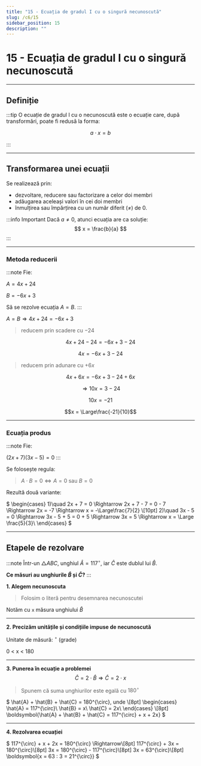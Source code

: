 ```yaml
---
title: "15 - Ecuația de gradul I cu o singură necunoscută"
slug: /c6/15
sidebar_position: 15
description: ""
---
```



# 15 - Ecuația de gradul I cu o singură necunoscută
---
## Definiție

:::tip
O ecuație de gradul I cu o necunoscută este o ecuație care, după transformări, poate fi redusă la forma:

$$
a\cdot x = b
$$

:::

---

## Transformarea unei ecuații

Se realizează prin:

- dezvoltare, reducere sau factorizare a celor doi membri
- adăugarea aceleași valori în cei doi membri
- înmulțirea sau împărțirea cu un număr diferit ($\neq$) de $0$.

:::info Important
Dacă $a \neq 0$, atunci ecuația are ca soluție:
$$
x = \frac{b}{a}
$$
:::

---

### Metoda reducerii
:::note
Fie:

$A = 4x + 24$

$B = -6x + 3$

Să se rezolve ecuația $A = B$.
:::

$A = B \Rightarrow 4x + 24 = -6x + 3$ 
> reducem prin scadere cu $-24$

$$4x + 24 - 24 = -6x + 3 - 24$$

$$4x = -6x + 3 - 24$$

> reducem prin adunare cu $+6x$

$$4x + 6x = -6x + 3 - 24 + 6x$$

$$\Rightarrow 10x = 3 - 24$$

$$10x = -21$$

$$x = \Large\frac{-21}{10}$$


--- 

### Ecuația produs

:::note
Fie:

$(2x + 7)(3x - 5) = 0$
:::

Se folosește regula:

> $A \cdot B = 0 \iff A = 0$ sau $B = 0$


Rezultă două variante:

$
\begin{cases}
1)\quad 2x + 7 = 0 \Rightarrow 2x + 7 - 7 = 0 - 7 \Rightarrow 2x = -7 \Rightarrow x = -\Large\frac{7}{2} \\[10pt]
2)\quad 3x - 5 = 0 \Rightarrow 3x - 5 + 5 = 0 + 5 \Rightarrow 3x = 5 \Rightarrow x = \Large \frac{5}{3}\\
\end{cases}
$

---

## Etapele de rezolvare
:::note
Într-un $\triangle ABC$, unghiul $\hat{A} = 117^\circ$, iar $\hat{C}$ este dublul lui $\hat{B}$.

**Ce măsuri au unghiurile $\hat{B}$ și $\hat{C}$?**
:::


**1. Alegem necunoscuta**
>Folosim o literă pentru desemnarea necunoscutei

Notăm cu `x` măsura unghiului $\hat{B}$

---

**2. Precizăm unitățile și condițiile impuse de necunoscută**

Unitate de măsură: $^{\circ}$ (grade)

0 < x < 180

---

**3. Punerea în ecuație a problemei**
$$ 
\hat{C} = 2 \cdot \hat{B} \Rightarrow 
\hat{C} = 2 \cdot x
$$
> Spunem că suma unghiurilor este egală cu $180^{\circ}$

$
\hat{A} + \hat{B} + \hat{C} = 180^{\circ}, unde \\[8pt]
\begin{cases}
\hat{A} = 117^{\circ}\\
\hat{B} = x\\
\hat{C} = 2x\\
\end{cases}
\\[8pt]
\boldsymbol{\hat{A} + \hat{B} + \hat{C} = 117^{\circ} + x + 2x}
$

---

**4. Rezolvarea ecuației**

$
117^{\circ} + x + 2x = 180^{\circ} \Rightarrow\\[8pt]
117^{\circ} + 3x = 180^{\circ}\\[8pt]
3x = 180^{\circ} - 117^{\circ}\\[8pt]
3x = 63^{\circ}\\[8pt]
\boldsymbol{x = 63 : 3 = 21^{\circ}}
$